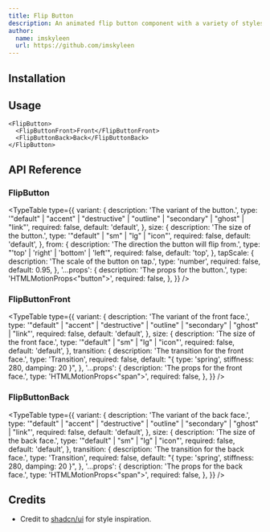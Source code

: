 ```yaml
---
title: Flip Button
description: An animated flip button component with a variety of styles.
author:
  name: imskyleen
  url: https://github.com/imskyleen
---
```


<ComponentPreview name="demo-components-buttons-flip" />

## Installation

<ComponentInstallation name="components-buttons-flip" />

## Usage

```tsx
<FlipButton>
  <FlipButtonFront>Front</FlipButtonFront>
  <FlipButtonBack>Back</FlipButtonBack>
</FlipButton>
```

## API Reference

### FlipButton

<ExternalLink
  href="https://animate-ui.com/docs/primitives/buttons/flip#flipbutton"
  text="Animate UI API Reference - Flip Button Primitive"
/>

<TypeTable
  type={{
    variant: {
      description: 'The variant of the button.',
      type: '"default" | "accent" | "destructive" | "outline" | "secondary" | "ghost" | "link"',
      required: false,
      default: 'default',
    },
    size: {
      description: 'The size of the button.',
      type: '"default" | "sm" | "lg" | "icon"',
      required: false,
      default: 'default',
    },
    from: {
      description: 'The direction the button will flip from.',
      type: "'top' | 'right' | 'bottom' | 'left'",
      required: false,
      default: 'top',
    },
    tapScale: {
      description: 'The scale of the button on tap.',
      type: 'number',
      required: false,
      default: 0.95,
    },
    '...props': {
      description: 'The props for the button.',
      type: 'HTMLMotionProps<"button">',
      required: false,
    },
  }}
/>

### FlipButtonFront

<ExternalLink
  href="https://animate-ui.com/docs/primitives/buttons/flip#flipbuttonfront"
  text="Animate UI API Reference - Flip Button Front Primitive"
/>

<TypeTable
  type={{
    variant: {
      description: 'The variant of the front face.',
      type: '"default" | "accent" | "destructive" | "outline" | "secondary" | "ghost" | "link"',
      required: false,
      default: 'default',
    },
    size: {
      description: 'The size of the front face.',
      type: '"default" | "sm" | "lg" | "icon"',
      required: false,
      default: 'default',
    },
    transition: {
      description: 'The transition for the front face.',
      type: 'Transition',
      required: false,
      default: "{ type: 'spring', stiffness: 280, damping: 20 }",
    },
    '...props': {
      description: 'The props for the front face.',
      type: 'HTMLMotionProps<"span">',
      required: false,
    },
  }}
/>

### FlipButtonBack

<ExternalLink
  href="https://animate-ui.com/docs/primitives/buttons/flip#flipbuttonback"
  text="Animate UI API Reference - Flip Button Back Primitive"
/>

<TypeTable
  type={{
    variant: {
      description: 'The variant of the back face.',
      type: '"default" | "accent" | "destructive" | "outline" | "secondary" | "ghost" | "link"',
      required: false,
      default: 'default',
    },
    size: {
      description: 'The size of the back face.',
      type: '"default" | "sm" | "lg" | "icon"',
      required: false,
      default: 'default',
    },
    transition: {
      description: 'The transition for the back face.',
      type: 'Transition',
      required: false,
      default: "{ type: 'spring', stiffness: 280, damping: 20 }",
    },
    '...props': {
      description: 'The props for the back face.',
      type: 'HTMLMotionProps<"span">',
      required: false,
    },
  }}
/>

## Credits

- Credit to [shadcn/ui](https://ui.shadcn.com/docs/components/button) for style inspiration.
